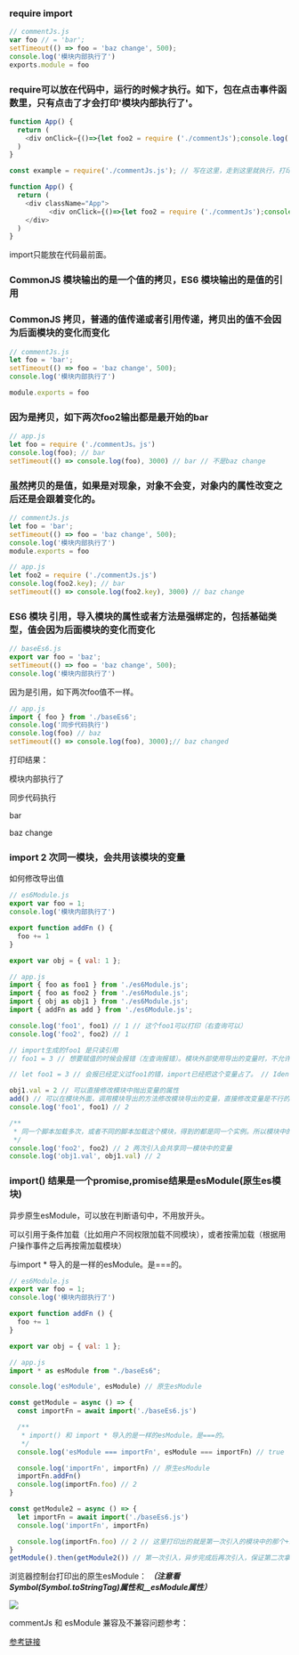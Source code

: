 ### require import

```js
// commentJs.js
var foo // = 'bar';
setTimeout(() => foo = 'baz change', 500);
console.log('模块内部执行了')
exports.module = foo
```

### require可以放在代码中，运行的时候才执行。如下，包在点击事件函数里，只有点击了才会打印'模块内部执行了'。

```js
function App() {
  return (
    <div onClick={()=>{let foo2 = require ('./commentJs');console.log('click')}}>click here</div>
  )
}
```

```js
const example = require('./commentJs.js'); // 写在这里，走到这里就执行，打印'模块内部执行了'

function App() {
  return (
    <div className="App">
          <div onClick={()=>{let foo2 = require ('./commentJs');console.log('click')}}>click here</div>
    </div>
  )
}
```

import只能放在代码最前面。

### CommonJS 模块输出的是一个值的拷贝，ES6 模块输出的是值的引用

### CommonJS 拷贝，普通的值传递或者引用传递，拷贝出的值不会因为后面模块的变化而变化
```js
// commentJs.js
let foo = 'bar';
setTimeout(() => foo = 'baz change', 500);
console.log('模块内部执行了')

module.exports = foo
```

### 因为是拷贝，如下两次foo2输出都是最开始的bar

```js
// app.js
let foo = require ('./commentJs。js')
console.log(foo); // bar
setTimeout(() => console.log(foo), 3000) // bar // 不是baz change
```

### 虽然拷贝的是值，如果是对现象，对象不会变，对象内的属性改变之后还是会跟着变化的。

```js
// commentJs.js
let foo = 'bar';
setTimeout(() => foo = 'baz change', 500);
console.log('模块内部执行了')
module.exports = foo
```

```js
// app.js
let foo2 = require ('./commentJs.js')
console.log(foo2.key); // bar
setTimeout(() => console.log(foo2.key), 3000) // baz change
```

### ES6 模块 引用，导入模块的属性或者方法是强绑定的，包括基础类型，值会因为后面模块的变化而变化

```js
// baseEs6.js
export var foo = 'baz';
setTimeout(() => foo = 'baz change', 500);
console.log('模块内部执行了')
```

因为是引用，如下两次foo值不一样。

```js
// app.js
import { foo } from './baseEs6';
console.log('同步代码执行')
console.log(foo) // baz
setTimeout(() => console.log(foo), 3000);// baz changed
```

打印结果：

模块内部执行了

同步代码执行

bar

baz change

### import 2 次同一模块，会共用该模块的变量

如何修改导出值

```js
// es6Module.js
export var foo = 1;
console.log('模块内部执行了')

export function addFn () {
  foo += 1
}

export var obj = { val: 1 };
```

```js
// app.js
import { foo as foo1 } from './es6Module.js';
import { foo as foo2 } from './es6Module.js';
import { obj as obj1 } from './es6Module.js';
import { addFn as add } from './es6Module.js';

console.log('foo1', foo1) // 1 // 这个foo1可以打印（右查询可以）
console.log('foo2', foo2) // 1 

// import生成的foo1 是只读引用
// foo1 = 3 // 想要赋值的时候会报错（左查询报错）。模块外部使用导出的变量时，不允许左查询，相当于无法直接修改导出变量 // ReferenceError: foo1 is not defined

// let foo1 = 3 // 会报已经定义过foo1的错，import已经把这个变量占了。 // Identifier 'foo1' has already been declared

obj1.val = 2 // 可以直接修改模块中抛出变量的属性
add() // 可以在模块外面，调用模块导出的方法修改模块导出的变量，直接修改变量是不行的
console.log('foo1', foo1) // 2

/**
 * 同一个脚本加载多次，或者不同的脚本加载这个模块，得到的都是同一个实例。所以模块中的变量是同一套
 */
console.log('foo2', foo2) // 2 两次引入会共享同一模块中的变量
console.log('obj1.val', obj1.val) // 2
```

### import() 结果是一个promise,promise结果是esModule(原生es模块)

异步原生esModule，可以放在判断语句中，不用放开头。

可以引用于条件加载（比如用户不同权限加载不同模块），或者按需加载（根据用户操作事件之后再按需加载模块）

与import * 导入的是一样的esModule。是===的。

```js
// es6Module.js
export var foo = 1;
console.log('模块内部执行了')

export function addFn () {
  foo += 1
}

export var obj = { val: 1 };
```

```js
// app.js
import * as esModule from "./baseEs6";

console.log('esModule', esModule) // 原生esModule

const getModule = async () => {
  const importFn = await import('./baseEs6.js')

  /**
   * import() 和 import * 导入的是一样的esModule。是===的。
   */
  console.log('esModule === importFn', esModule === importFn) // true ！！！

  console.log('importFn', importFn) // 原生esModule
  importFn.addFn()
  console.log(importFn.foo) // 2
}

const getModule2 = async () => {
  let importFn = await import('./baseEs6.js')
  console.log('importFn', importFn)

  console.log(importFn.foo) // 2 // 这里打印出的就是第一次引入的模块中的那个+1过的变量。重复引入模块时，模块内的变量是一套
}
getModule().then(getModule2()) // 第一次引入，异步完成后再次引入，保证第二次拿到的是第一次已经+1的importFn.foo
```

浏览器控制台打印出的原生esModule： ***（注意看Symbol(Symbol.toStringTag)属性和__esModule属性）***

![](./images/img.png)

commentJs 和 esModule 兼容及不兼容问题参考：

<a href="https://es6.ruanyifeng.com/#docs/module-loader#ES6-%E6%A8%A1%E5%9D%97%E4%B8%8E-CommonJS-%E6%A8%A1%E5%9D%97%E7%9A%84%E5%B7%AE%E5%BC%82">参考链接</a>


